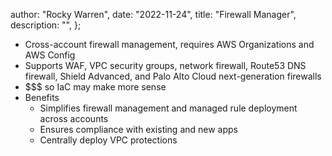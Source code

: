
  author: "Rocky Warren",
  date: "2022-11-24",
  title: "Firewall Manager",
  description: "",
};


- Cross-account firewall management, requires AWS Organizations and AWS Config
- Supports WAF, VPC security groups, network firewall, Route53 DNS firewall, Shield Advanced, and Palo Alto Cloud next-generation firewalls
- $$$ so IaC may make more sense
- Benefits
  - Simplifies firewall management and managed rule deployment across accounts
  - Ensures compliance with existing and new apps
  - Centrally deploy VPC protections
